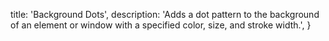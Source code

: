   title: 'Background Dots',
  description:
    'Adds a dot pattern to the background of an element or window with a specified color, size, and stroke width.',
}

<BackButton href="/effects/background" />

<ComponentPreview path="effects/BackgroundDots" usingCn />
